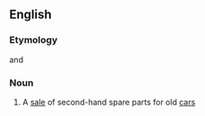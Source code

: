 ==English==

===Etymology===
{{term|auto}} and {{term|jumble sale}}

===Noun===
{{en-noun}}

# {{context|British}} A [[sale]] of second-hand spare parts for old [[car]]s